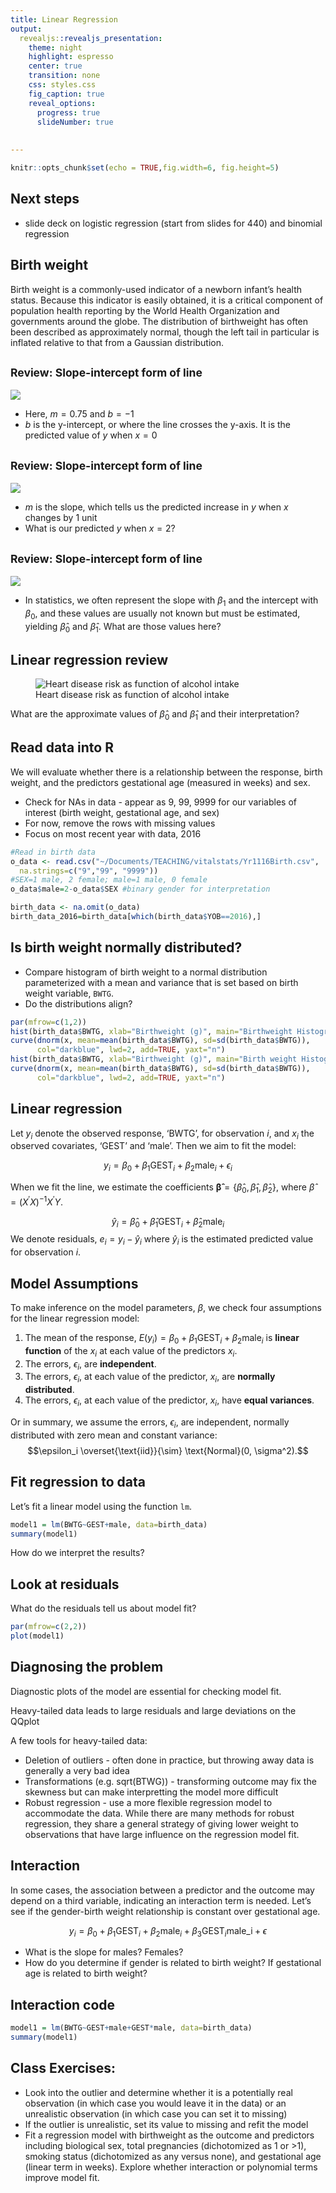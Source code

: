 ```yaml
---
title: Linear Regression
output: 
  revealjs::revealjs_presentation:
    theme: night
    highlight: espresso
    center: true
    transition: none
    css: styles.css
    fig_caption: true
    reveal_options:
      progress: true
      slideNumber: true
      
  
---
```

  
```r
knitr::opts_chunk$set(echo = TRUE,fig.width=6, fig.height=5)
```

## Next steps

- slide deck on logistic regression (start from slides for 440) and binomial regression


## Birth weight

Birth weight is a commonly-used indicator of a newborn infant's health status. Because this indicator is easily obtained, it is a critical component of population health reporting by the World Health Organization and governments around the globe. The distribution of birthweight has often been described as approximately normal, though the left tail in particular is inflated relative to that from a Gaussian distribution.

## <small> Review: Slope-intercept form of line </small>

![](figures/line.png)

* Here, $m=0.75$ and $b=-1$
* $b$ is the y-intercept, or where the line crosses the y-axis.  It is the predicted value of $y$ when $x=0$



## <small> Review: Slope-intercept form of line </small>

![](figures/line.png)

* $m$ is the slope, which tells us the predicted increase in $y$ when $x$ changes by 1 unit
* What is our predicted $y$ when $x=2$?



## <small> Review: Slope-intercept form of line </small>

![](figures/line.png)

* In statistics, we often represent the slope with $\beta_1$ and the intercept with $\beta_0$, and these values are usually not known but must be estimated, yielding $\widehat{\beta}_0$ and $\widehat{\beta}_1$. What are those values here?



## Linear regression review

![Heart disease risk as function of alcohol intake](figures/alcohol.png)

What are the approximate values of $\widehat{\beta}_0$ and $\widehat{\beta}_1$ and their interpretation?


## Read data into R
We will evaluate whether there is a relationship between the response, birth weight, and the predictors gestational age (measured in weeks) and sex.

* Check for NAs in data - appear as 9, 99, 9999 for our variables of interest (birth weight, gestational age, and sex)
* For now, remove the rows with missing values
* Focus on most recent year with data, 2016
```r
#Read in birth data
o_data <- read.csv("~/Documents/TEACHING/vitalstats/Yr1116Birth.csv", 
  na.strings=c("9","99", "9999"))
#SEX=1 male, 2 female; male=1 male, 0 female
o_data$male=2-o_data$SEX #binary gender for interpretation

birth_data <- na.omit(o_data)
birth_data_2016=birth_data[which(birth_data$YOB==2016),]
```

## Is birth weight normally distributed?
* Compare histogram of birth weight to a normal distribution parameterized with a mean and variance that is set based on birth weight variable, `BWTG`.
* Do the distributions align?
  
```r
par(mfrow=c(1,2))
hist(birth_data$BWTG, xlab="Birthweight (g)", main="Birthweight Histogram", prob=TRUE, breaks=50)
curve(dnorm(x, mean=mean(birth_data$BWTG), sd=sd(birth_data$BWTG)),
      col="darkblue", lwd=2, add=TRUE, yaxt="n")
hist(birth_data$BWTG, xlab="Birthweight (g)", main="Birth weight Histogram", prob=TRUE, xlim=c(0, 4000), breaks=30)
curve(dnorm(x, mean=mean(birth_data$BWTG), sd=sd(birth_data$BWTG)),
      col="darkblue", lwd=2, add=TRUE, yaxt="n")
```

## Linear regression
Let $y_i$ denote the observed response, 'BWTG', for observation $i$, and $x_i$ the observed covariates, 'GEST' and 'male'. Then we aim to fit the model:

$$ y_i = \beta_0 + \beta_1 \text{GEST}_i + \beta_2 \text{male}_i + \epsilon_i $$

When we fit the line, we estimate the coefficients $\mathbf{\widehat{\beta}}= \{\widehat{\beta}_0, \widehat{\beta}_1, \widehat{\beta}_2\}$, where $\widehat{\beta} = (X^\prime X)^{-1} X^\prime Y$.

$$ \widehat{y}_i = \widehat{\beta}_0 + \widehat{\beta}_1 \text{GEST}_i + \widehat{\beta}_2 \text{male}_i  $$
We denote residuals, $e_i = y_i - \widehat{y}_i$ where $\widehat{y}_i$ is the estimated predicted value for observation $i$.

## Model Assumptions
To make inference on the model parameters, $\beta$, we check four assumptions for the linear regression model:

1. The mean of the response, $E(y_i) = \beta_0 + \beta_1 \text{GEST}_i + \beta_2 \text{male}_i$ is **linear function** of the $x_i$ at each value of the predictors $x_i$.
2. The errors, $\epsilon_i$, are **independent**.
3. The errors, $\epsilon_i$, at each value of the predictor, $x_i$, are **normally distributed**.
4. The errors, $\epsilon_i$, at each value of the predictor, $x_i$, have **equal variances**.

Or in summary, we assume the errors, $\epsilon_i$, are independent, normally distributed with zero mean and constant variance:
$$\epsilon_i \overset{\text{iid}}{\sim} \text{Normal}(0, \sigma^2).$$


## Fit regression to data
Let's fit a linear model using the function `lm`. 
```r
model1 = lm(BWTG~GEST+male, data=birth_data)
summary(model1)
```

How do we interpret the results?

## Look at residuals
What do the residuals tell us about model fit?
```r
par(mfrow=c(2,2))
plot(model1)
```


## Diagnosing the problem
Diagnostic plots of the model are essential for checking model fit. 

Heavy-tailed data leads to large residuals and large deviations on the QQplot

A few tools for heavy-tailed data:

* Deletion of outliers - often done in practice, but throwing away data is generally a very bad idea
* Transformations (e.g. sqrt(BTWG)) - transforming outcome may fix the skewness but can make interpretting the model more difficult
* Robust regression - use a more flexible regression model to accommodate the data. While there are many methods for robust regression, they share a general strategy of giving lower weight to observations that have large influence on the regression model fit.

## Interaction
In some cases, the association between a predictor and the outcome may depend on a third variable, indicating an interaction term is needed. Let's see if the gender-birth weight relationship is constant over gestational age.

$$ y_i = \beta_0 + \beta_1 \text{GEST}_i + \beta_2 \text{male}_i + \beta_3 \text{GEST}_i\text{male_i}+\epsilon  $$

* What is the slope for males? Females?
* How do you determine if gender is related to birth weight?  If gestational age is related to birth weight?

## Interaction code

```r
model1 = lm(BWTG~GEST+male+GEST*male, data=birth_data)
summary(model1)
```

## Class Exercises:
* Look into the outlier and determine whether it is a potentially real observation (in which case you would leave it in the data) or an unrealistic observation (in which case you can set it to missing)
* If the outlier is unrealistic, set its value to missing and refit the model
* Fit a regression model with birthweight as the outcome and predictors including biological sex, total pregnancies (dichotomized as 1 or >1), smoking status (dichotomized as any versus none), and gestational age (linear term in weeks). Explore whether interaction or polynomial terms improve model fit.


